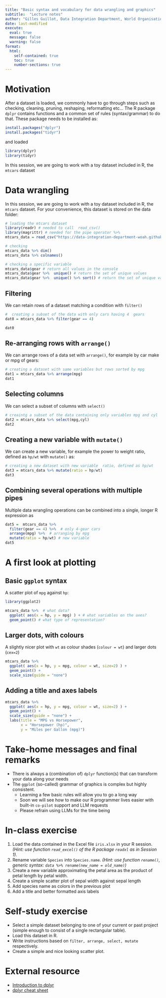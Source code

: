 ```yaml
---
title: "Basic syntax and vocabulary for data wrangling and graphics"
subtitle:  "Lecture notes"
author: "Gilles Guillot, Data Integration Department, World Organisation for Animal Health"
date: last-modified
execute: 
  eval: true
  message: false
  warning: false
format:
  html:
    self-contained: true
    toc: true
    number-sections: true
---
```


# Motivation

After a dataset is loaded, we commonly have to go through steps such as checking, cleaning, pruning, reshaping, reformatting etc... The R package `dplyr` contains functions and a common set of rules (syntax/grammar) to do that. These package needs to be installed as:

```r
install.packages("dplyr")
install.packages("tidyr")
```

and loaded

```r
library(dplyr)
library(tidyr)
```

In this session, we are going to work with a toy dataset included in R, the `mtcars` dataset

# Data wrangling

In this session, we are going to work with a toy dataset included in R, the `mtcars` dataset. For your convenience, this dataset is stored on the data folder:

```r
# loading the mtcars dataset
library(readr) # needed to call  read_csv()
library(magrittr) # needed for the pipe operator %>% 
mtcars_data = read_csv("https://data-integration-department-woah.github.io/DS_Training_pub/data/mtcars.csv")

# checking
mtcars_data %>% dim()
mtcars_data %>% colnames()

# checking a specific variable
mtcars_data$gear # return all values in the console
mtcars_data$gear %>%  unique() # return the set of unique values
mtcars_data$gear %>%  unique() %>% sort() # return the set of unique values and sort them 


```

## Filtering

We can retain rows of a dataset matching a condition with `filter()`

```r
#  creating a subset of the data with only cars having 4  gears
dat0 = mtcars_data %>% filter(gear == 4) 

dat0
```

## Re-arranging rows with `arrange()`

We can arrange rows of a data set with `arrange()`, for example by car make or mpg of gears:

```r
# creating a dataset with same variables but rows sorted by mpg
dat1 = mtcars_data %>% arrange(mpg)
dat1
```

## Selecting columns

We can select a subset of columns with `select()`

```r
# creaintg a subset of the data containing only variables mpg and cyl
dat2 = mtcars_data %>% select(mpg,cyl)
dat2
```

## Creating a new variable with `mutate()`

We can create a new variable, for example the power to weight ratio, defined as `hp/wt` with `mutate()` as:

```r
# creating a new dataset with new variable  ratio, defined as hp/wt
dat3 = mtcars_data %>% mutate(ratio = hp/wt)
dat3
```

## Combining several operations with multiple pipes

Multiple data wrangling operations can be combined into a single, longer R expression as

```r
dat5 =  mtcars_data %>% 
  filter(gear == 4) %>%  # only 4-gear cars
  arrange(mpg) %>%  # arranging by mpg
  mutate(ratio = hp/wt) # new variable
dat5
```

# A first look at plotting

## Basic `ggplot` syntax

A scatter plot of `mpg` against `hp`:

```r
library(ggplot2)

mtcars_data %>%  # what data?
  ggplot( aes(x = hp, y = mpg) ) + # what variables on the axes?
  geom_point() # what type of representation?
```

## Larger dots, with colours

A slightly nicer plot with `wt` as colour shades (`colour = wt`) and larger dots (`cex=2`)

```r
mtcars_data %>% 
  ggplot( aes(x = hp, y = mpg, colour = wt, size=2) ) +
  geom_point() + 
  scale_size(guide = "none")
```

## Adding a title and axes labels

```r
mtcars_data %>% 
  ggplot( aes(x = hp, y = mpg, colour = wt, size=2) ) +
  geom_point() +
  scale_size(guide = "none") + 
  labs(title = "MPG vs Horsepower",
       x = "Horsepower (hp)",
       y = "Miles per Gallon (mpg)") 
```

# Take-home messages and final remarks

-   There is always a (combination of) `dplyr` function(s) that can transform your data along your needs
-   The `ggplot` (so-called) grammar of graphics is complex but highly consistent.
    -   Learning a few basic rules will allow you to go a long way
    -   Soon we will see how to make our R programmer lives easier with built-in `co-pilot` support and LLM requests
    -   Please refrain using LLMs for the time being

# In-class exercise

1.  Load the data contained in the Excel file `iris.xlsx` in your R session. *(Hint: use function `read_excel()` of the R package `readxl` as in Session 1).*
2.  Rename variable `Species` into `Species.name`. *(Hint: use function `rename()`, generic syntax: `data %>% rename(new_name = old_name)`)*
3.  Create a new variable approximating the petal area as the product of petal length by petal width.
4.  Create a simple scatter plot of sepal width against sepal length
5.  Add species name as colors in the previous plot
6.  Add a title and better formatted axis labels

# Self-study exercise

- Select a simple dataset belonging to one of your current or past project (simple enough to consist of a single rectangular table).
- Load this dataset in R.
- Write instructions based on `filter, arrange, select, mutate` respectively.
- Create a simple and nice looking scatter plot.

# External resource

-   [Introduction to dplyr](https://cloud.r-project.org/web/packages/dplyr/vignettes/dplyr.html) <!-- - [dplyr overview](https://dplyr.tidyverse.org/) -->
-   [dplyr cheat sheet](https://github.com/rstudio/cheatsheets/blob/main/data-transformation.pdf)
